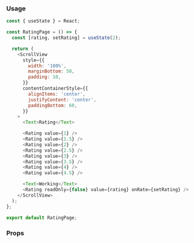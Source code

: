 ### Usage

```javascript type=expo state
const { useState } = React;

const RatingPage = () => {
  const [rating, setRating] = useState(2);

  return (
    <ScrollView
      style={{
        width: '100%',
        marginBottom: 50,
        padding: 10,
      }}
      contentContainerStyle={{
        alignItems: 'center',
        justifyContent: 'center',
        paddingBottom: 60,
      }}
    >
      <Text>Rating</Text>

      <Rating value={1} />
      <Rating value={1.5} />
      <Rating value={2} />
      <Rating value={2.5} />
      <Rating value={3} />
      <Rating value={3.5} />
      <Rating value={4} />
      <Rating value={4.5} />

      <Text>Working</Text>
      <Rating readOnly={false} value={rating} onRate={setRating} />
    </ScrollView>
  );
};

export default RatingPage;
```

### Props

<PropsTable component="Rating" platform="native" />
